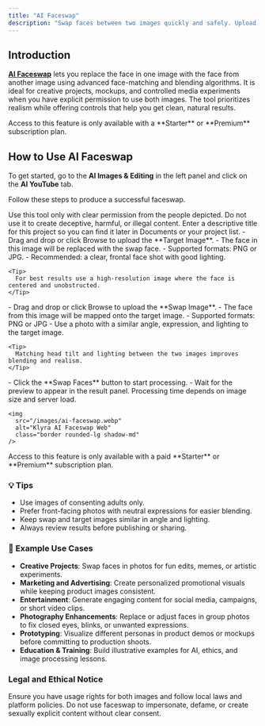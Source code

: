 ```yaml
---
title: "AI Faceswap"
description: "Swap faces between two images quickly and safely. Upload a target image and a swap image, click Swap Faces, then review and download the result."
---
```


## Introduction

[**AI Faceswap**](https://klyra.ai/page/ai-faceswap) lets you replace the face in one image with the face from another image using advanced face-matching and blending algorithms. It is ideal for creative projects, mockups, and controlled media experiments when you have explicit permission to use both images. The tool prioritizes realism while offering controls that help you get clean, natural results.

<Warning>
  Access to this feature is only available with a **Starter** or **Premium** subscription plan.
</Warning>

## How to Use AI Faceswap

To get started, go to the **AI Images & Editing** in the left panel and click on the **AI YouTube** tab.

Follow these steps to produce a successful faceswap.

<Danger>
  Use this tool only with clear permission from the people depicted. Do not use it to create deceptive, harmful, or illegal content.
</Danger>

<Steps>
  <Step title="Add a Title">
    Enter a descriptive title for this project so you can find it later in Documents or your project list.
  </Step>
  <Step title="Upload the Target Image">
    - Drag and drop or click Browse to upload the **Target Image**.
    - The face in this image will be replaced with the swap face.
    - Supported formats: PNG or JPG.
    - Recommended: a clear, frontal face shot with good lighting.

    <Tip>
      For best results use a high-resolution image where the face is centered and unobstructed.
    </Tip>
  </Step>
  <Step title="Upload the Swap Image">
    - Drag and drop or click Browse to upload the **Swap Image**.
    - The face from this image will be mapped onto the target image.
    - Supported formats: PNG or JPG
    - Use a photo with a similar angle, expression, and lighting to the target image.

    <Tip>
      Matching head tilt and lighting between the two images improves blending and realism.
    </Tip>
  </Step>
  <Step title="Click Swap Faces">
    - Click the **Swap Faces** button to start processing.
    - Wait for the preview to appear in the result panel. Processing time depends on image size and server load.

    <img
      src="/images/ai-faceswap.webp"
      alt="Klyra AI Faceswap Web"
      class="border rounded-lg shadow-md"
    />
  </Step>
</Steps>

<Warning>
  Access to this feature is only available with a paid **Starter** or **Premium** subscription plan.
</Warning>

### 💡 Tips

- Use images of consenting adults only.
- Prefer front-facing photos with neutral expressions for easier blending.
- Keep swap and target images similar in angle and lighting.
- Always review results before publishing or sharing.

### 📌 Example Use Cases

- **Creative Projects**: Swap faces in photos for fun edits, memes, or artistic experiments.
- **Marketing and Advertising**: Create personalized promotional visuals while keeping product images consistent.
- **Entertainment**: Generate engaging content for social media, campaigns, or short video clips.
- **Photography Enhancements**: Replace or adjust faces in group photos to fix closed eyes, blinks, or unwanted expressions.
- **Prototyping**: Visualize different personas in product demos or mockups before committing to production shoots.
- **Education & Training**: Build illustrative examples for AI, ethics, and image processing lessons.

### Legal and Ethical Notice

<Danger>
  Ensure you have usage rights for both images and follow local laws and platform policies. Do not use faceswap to impersonate, defame, or create sexually explicit content without clear consent.
</Danger>